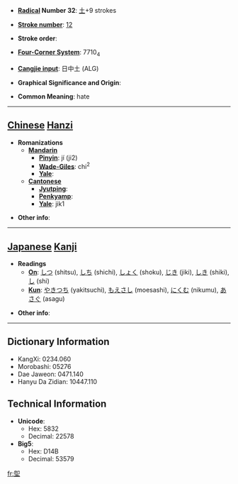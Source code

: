 * '''[[Wiktionary:Chinese radical index| Radical]] Number 32''': [[Wiktionary:Chinese radical index 土|土]]+9 strokes

* '''[[Wiktionary:Chinese total strokes index|Stroke number]]''': [[Wiktionary:Chinese total strokes index 12|12]]

* '''Stroke order''': 

* '''[[Wiktionary:Chinese four corner index|Four-Corner System]]''': 7710<sub>4</sub>

* '''[[Wiktionary:Chinese Cangjie index|Cangjie input]]''': 日中土 (ALG)

* '''Graphical Significance and Origin''': 

* '''Common Meaning''': hate

----

== [[Chinese]] [[Hanzi]] ==

* '''Romanizations'''
** '''[[Mandarin]]'''
*** '''[[Pinyin]]''': jí (ji2)
*** '''[[Wade-Giles]]''': chi<sup>2</sup>
*** '''[[Yale]]''': 
** '''[[Cantonese]]'''
*** '''[[Jyutping]]''':
*** '''[[Penkyamp]]''': 
*** '''[[Yale]]''': jik1

* '''Other info''': 

----

== [[Japanese]] [[Kanji]] ==

* '''Readings'''
** '''[[On]]''': [[しつ]] (shitsu), [[しち]] (shichi), [[しょく]] (shoku), [[じき]] (jiki), [[しき]] (shiki), [[し]] (shi)
** '''[[Kun]]''': [[やきつち]] (yakitsuchi), [[もえさし]] (moesashi), [[にくむ]] (nikumu), [[あさぐ]] (asagu)

* '''Other info''':  

----

== Dictionary Information ==

* KangXi: 0234.060
* Morobashi: 05276
* Dae Jaweon: 0471.140
* Hanyu Da Zidian: 10447.110

== Technical Information ==

* '''Unicode''':
** Hex: 5832
** Decimal: 22578
* '''Big5''':
** Hex: D14B
** Decimal: 53579

[[fr:堲]]